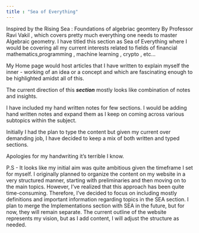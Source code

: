 ```yaml
---
title : "Sea of Everything" 
---
```


Inspired by the Rising Sea : Foundations of algebriac geomtery By Professor Ravi Vakil , which covers pretty much everything one needs to master Algebraic geometry. I have titled this section as Sea of Everything where I would be covering all my current interests related to fields of financial mathematics,programming , machine learning , crypto , etc...

My Home page would host articles that I have written to explain myself the inner - working of an idea or a concept and which are fascinating enough to be highlighted amidst all of this.

The current direction of this ***section*** mostly looks like combination of notes and insights.

I have included my hand written notes for few sections. I would be adding hand written notes and expand them as I keep on coming across various subtopics within the subject.

Initially I had the plan to type the content but given my current over demanding job, I have decided to keep a mix of both written and typed sections.

Apologies for my handwriting it's terrible I know.

P.S - It looks like my initial aim was quite ambitious given the timeframe I set for myself. I originally planned to organize the content on my website in a very structured manner, starting with preliminaries and then moving on to the main topics. However, I've realized that this approach has been quite time-consuming. Therefore, I've decided to focus on including mostly definitions and important information regarding topics in the SEA section. I plan to merge the Implementations section with SEA in the future, but for now, they will remain separate. The current outline of the website represents my vision, but as I add content, I will adjust the structure as needed.

